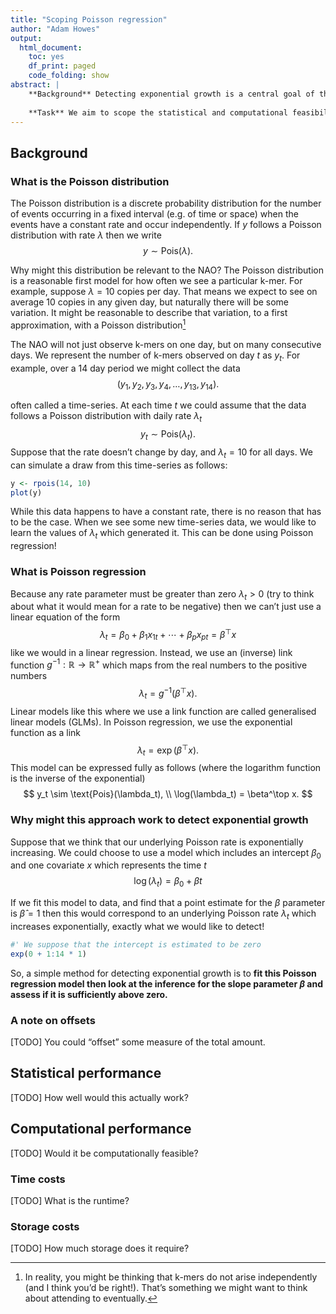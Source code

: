 ```yaml
---
title: "Scoping Poisson regression"
author: "Adam Howes"
output:
  html_document:
    toc: yes
    df_print: paged
    code_folding: show
abstract: |
    **Background** Detecting exponential growth is a central goal of the Nucleic Acid Observatory (NAO). Regression using a Poisson generalised linear model (GLM) is possibly the simplest statistical approach to detecting exponential growth. 
    
    **Task** We aim to scope the statistical and computational feasibility of Poisson regression as a viable baseline method for exponential growth detection.
---
```


## Background

### What is the Poisson distribution

The Poisson distribution is a discrete probability distribution for the number of events occurring in a fixed interval (e.g. of time or space) when the events have a constant rate and occur independently.
If $y$ follows a Poisson distribution with rate $\lambda$ then we write
$$
y \sim \text{Pois}(\lambda).
$$

Why might this distribution be relevant to the NAO?
The Poisson distribution is a reasonable first model for how often we see a particular k-mer.
For example, suppose $\lambda = 10$ copies per day.
That means we expect to see on average 10 copies in any given day, but naturally there will be some variation.
It might be reasonable to describe that variation, to a first approximation, with a Poisson distribution^[In reality, you might be thinking that k-mers do not arise independently (and I think you’d be right!). That’s something we might want to think about attending to eventually.] 

<Insert R plot>

The NAO will not just observe k-mers on one day, but on many consecutive days.
We represent the number of k-mers observed on day $t$ as $y_t$.
For example, over a 14 day period we might collect the data
$$
(y_1 , y_2, y_3, y_4, \ldots, y_{13}, y_{14}).
$$

often called a time-series.
At each time $t$ we could assume that the data follows a Poisson distribution with daily rate $\lambda_t$
$$
y_t \sim \text{Pois}(\lambda_t).
$$
Suppose that the rate doesn’t change by day, and $\lambda_t = 10$ for all days.
We can simulate a draw from this time-series as follows:

```r
y <- rpois(14, 10)
plot(y)
```

While this data happens to have a constant rate, there is no reason that has to be the case.
When we see some new time-series data, we would like to learn the values of $\lambda_t$ which generated it.
This can be done using Poisson regression!

### What is Poisson regression

Because any rate parameter must be greater than zero $\lambda_t > 0$ (try to think about what it would mean for a rate to be negative) then we can’t just use a linear equation of the form
$$
\lambda_t= \beta_0 + \beta_1 x_{1t} + \cdots + \beta_{p}x_{pt} = \beta^\top x
$$
like we would in a linear regression.
Instead, we use an (inverse) link function $g^{-1}: \mathbb{R} \to \mathbb{R}^{+}$ which maps from the real numbers to the positive numbers
$$
\lambda_t = g^{-1}(\beta^\top x).
$$
Linear models like this where we use a link function are called generalised linear models (GLMs).
In Poisson regression, we use the exponential function as a link
$$
\lambda_t = \exp(\beta^\top x).
$$
This model can be expressed fully as follows (where the logarithm function is the inverse of the exponential)
$$
y_t \sim \text{Pois}(\lambda_t), \\
\log(\lambda_t) = \beta^\top x.
$$

### Why might this approach work to detect exponential growth

Suppose that we think that our underlying Poisson rate is exponentially increasing.
We could choose to use a model which includes an intercept $\beta_0$ and one covariate $x$ which represents the time $t$
$$
\log(\lambda_t) = \beta_0 + \beta t
$$

If we fit this model to data, and find that a point estimate for the $\beta$ parameter is $\hat \beta = 1$ then this would correspond to an underlying Poisson rate $\lambda_t$ which increases exponentially, exactly what we would like to detect!

```r
#' We suppose that the intercept is estimated to be zero
exp(0 + 1:14 * 1)
```

So, a simple method for detecting exponential growth is to **fit this Poisson regression model then look at the inference for the slope parameter $\beta$ and assess if it is sufficiently above zero.**

### A note on offsets

[TODO] You could "offset" some measure of the total amount.

## Statistical performance

[TODO] How well would this actually work?

## Computational performance

[TODO] Would it be computationally feasible?

### Time costs

[TODO] What is the runtime?

### Storage costs

[TODO] How much storage does it require?
